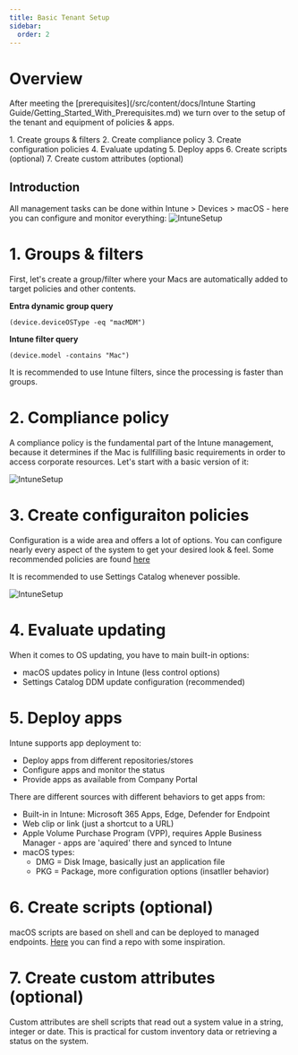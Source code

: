 ```yaml
---
title: Basic Tenant Setup
sidebar:
  order: 2
---
```



# Overview
After meeting the [prerequisites](/src/content/docs/Intune Starting Guide/Getting_Started_With_Prerequisites.md) we turn over to the setup of the tenant and equipment of policies & apps.

<Steps>
1. Create groups & filters
2. Create compliance policy
3. Create configuration policies
4. Evaluate updating
5. Deploy apps
6. Create scripts (optional)
7. Create custom attributes (optional)
</Steps>

## Introduction
All management tasks can be done within Intune > Devices > macOS - here you can configure and monitor everything:
![IntuneSetup](/src/assets/IntuneSetup/intuneoverview.png)

# 1. Groups & filters
First, let's create a group/filter where your Macs are automatically added to target policies and other contents.

**Entra dynamic group query**
```
(device.deviceOSType -eq "macMDM")
```

**Intune filter query**
```
(device.model -contains "Mac")
```

<Aside>
It is recommended to use Intune filters, since the processing is faster than groups.
</Aside>

# 2. Compliance policy
A compliance policy is the fundamental part of the Intune management, because it determines if the Mac is fullfilling basic requirements in order to access corporate resources. Let's start with a basic version of it:

![IntuneSetup](/src/assets/IntuneSetup/compliance.png)

# 3. Create configuraiton policies
Configuration is a wide area and offers a lot of options. You can configure nearly every aspect of the system to get your desired look & feel.
Some recommended policies are found [here](https://github.com/thenikk/Oceanleaf/tree/main/Intune%20-%20macOS)

<Aside>
It is recommended to use Settings Catalog whenever possible.
</Aside>

![IntuneSetup](/src/assets/IntuneSetup/configprofiles.png)

# 4. Evaluate updating
When it comes to OS updating, you have to main built-in options:
-   macOS updates policy in Intune (less control options)
-   Settings Catalog DDM update configuration (recommended)

# 5. Deploy apps
Intune supports app deployment to:
-   Deploy apps from different repositories/stores
-   Configure apps and monitor the status
-   Provide apps as available from Company Portal

There are different sources with different behaviors to get apps from:
-   Built-in in Intune: Microsoft 365 Apps, Edge, Defender for Endpoint
-   Web clip or link (just a shortcut to a URL)
-   Apple Volume Purchase Program (VPP), requires Apple Business Manager - apps are 'aquired' there and synced to Intune
-   macOS types:
    -   DMG = Disk Image, basically just an application file
    -   PKG = Package, more configuration options (insatller behavior)

# 6. Create scripts (optional)
macOS scripts are based on shell and can be deployed to managed endpoints. [Here](https://github.com/microsoft/shell-intune-samples/tree/master/macOS) you can find a repo with some inspiration.

# 7. Create custom attributes (optional)
Custom attributes are shell scripts that read out a system value in a string, integer or date. This is practical for custom inventory data or retrieving a status on the system.